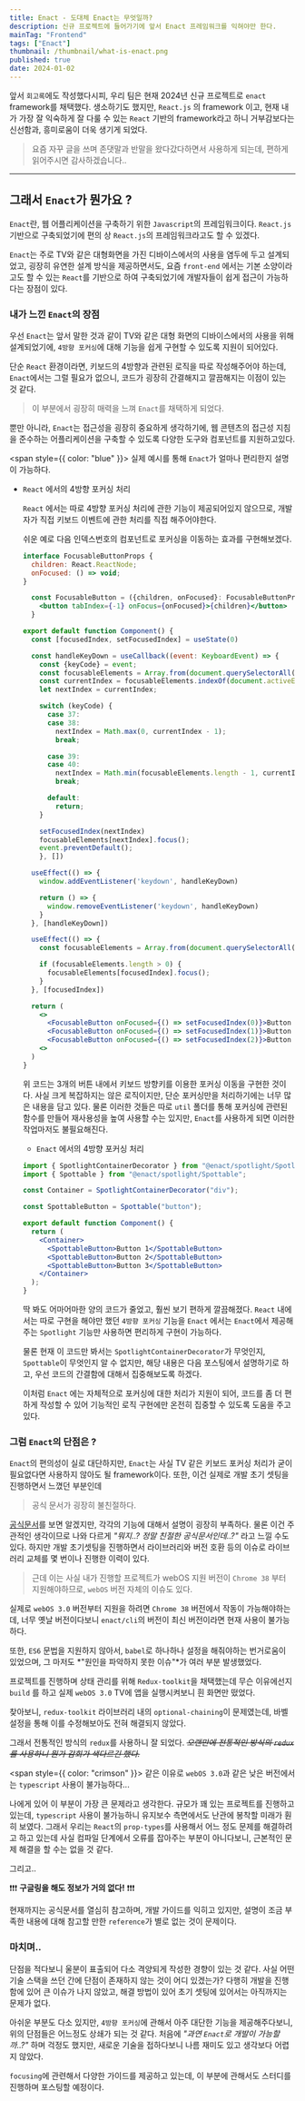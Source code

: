 ```yaml
---
title: Enact - 도대체 Enact는 무엇일까?
description: 신규 프로젝트에 들어가기에 앞서 Enact 프레임워크를 익혀야만 한다.
mainTag: "Frontend"
tags: ["Enact"]
thumbnail: /thumbnail/what-is-enact.png
published: true
date: 2024-01-02
---
```


앞서 `회고록`에도 작성했다시피, 우리 팀은 현재 2024년 신규 프로젝트로 `enact` framework를 채택했다.
생소하기도 했지만, `React.js` 의 framework 이고, 현재 내가 가장 잘 익숙하게 잘 다룰 수 있는 `React` 기반의 framework라고 하니 거부감보다는 신선함과, 흥미로움이 더욱 생기게 되었다.

> 요즘 자꾸 글을 쓰며 존댓말과 반말을 왔다갔다하면서 사용하게 되는데, 편하게 읽어주시면 감사하겠습니다..

---

## 그래서 `Enact`가 뭔가요 ?

`Enact`란, 웹 어플리케이션을 구축하기 위한 `Javascript`의 프레임워크이다.
`React.js` 기반으로 구축되었기에 편의 상 `React.js`의 프레임워크라고도 할 수 있겠다.

`Enact`는 주로 TV와 같은 대형화면을 가진 디바이스에서의 사용을 염두에 두고 설계되었고,
굉장히 유연한 설계 방식을 제공하면서도, 요즘 `front-end` 에서는 기본 소양이라고도 할 수 있는 `React`를 기반으로 하여 구축되었기에
개발자들이 쉽게 접근이 가능하다는 장점이 있다.

### 내가 느낀 `Enact`의 장점

우선 `Enact`는 앞서 말한 것과 같이 TV와 같은 대형 화면의 디바이스에서의 사용을 위해 설계되었기에,
`4방향 포커싱`에 대해 기능을 쉽게 구현할 수 있도록 지원이 되어있다.

단순 `React` 환경이라면, 키보드의 4방향과 관련된 로직을 따로 작성해주어야 하는데,
`Enact`에서는 그럴 필요가 없으니, 코드가 굉장히 간결해지고 깔끔해지는 이점이 있는 것 같다.

> 이 부분에서 굉장히 매력을 느껴 `Enact`를 채택하게 되었다.

뿐만 아니라, `Enact`는 접근성을 굉장히 중요하게 생각하기에, 웹 콘텐츠의 접근성 지침을 준수하는 어플리케이션을 구축할 수 있도록 다양한 도구와 컴포넌트를 지원하고있다.

<span style={{ color: "blue" }}>
  실제 예시를 통해 `Enact`가 얼마나 편리한지 설명이 가능하다.
</span>

- `React` 에서의 4방향 포커싱 처리

  `React` 에서는 따로 4방향 포커싱 처리에 관한 기능이 제공되어있지 않으므로, 개발자가 직접 키보드 이벤트에 관한 처리를 직접 해주어야한다.

  쉬운 예로 다음 인덱스번호의 컴포넌트로 포커싱을 이동하는 효과를 구현해보겠다.

  ```jsx
  interface FocusableButtonProps {
    children: React.ReactNode;
    onFocused: () => void;
  }

    const FocusableButton = ({children, onFocused}: FocusableButtonProps) => {
      <button tabIndex={-1} onFocus={onFocused}>{children}</button>
    }

  export default function Component() {
    const [focusedIndex, setFocusedIndex] = useState(0)

    const handleKeyDown = useCallback((event: KeyboardEvent) => {
      const {keyCode} = event;
      const focusableElements = Array.from(document.querySelectorAll('button'));
      const currentIndex = focusableElements.indexOf(document.activeElement as HTMLButtonElement);
      let nextIndex = currentIndex;

      switch (keyCode) {
        case 37:
        case 38:
          nextIndex = Math.max(0, currentIndex - 1);
          break;

        case 39:
        case 40:
          nextIndex = Math.min(focusableElements.length - 1, currentIndex + 1)
          break;

        default:
          return;
      }

      setFocusedIndex(nextIndex)
      focusableElements[nextIndex].focus();
      event.preventDefault();
      }, [])

    useEffect(() => {
      window.addEventListener('keydown', handleKeyDown)

      return () => {
        window.removeEventListener('keydown', handleKeyDown)
      }
    }, [handleKeyDown])

    useEffect(() => {
      const focusableElements = Array.from(document.querySelectorAll('button'))

      if (focusableElements.length > 0) {
        focusableElements[focusedIndex].focus();
      }
    }, [focusedIndex])

    return (
      <>
        <FocusableButton onFocused={() => setFocusedIndex(0)}>Button 1</FocusableButton>
        <FocusableButton onFocused={() => setFocusedIndex(1)}>Button 2</FocusableButton>
        <FocusableButton onFocused={() => setFocusedIndex(2)}>Button 3</FocusableButton>
      <>
    )
  }

  ```

  위 코드는 3개의 버튼 내에서 키보드 방향키를 이용한 포커싱 이동을 구현한 것이다.
  사실 크게 복잡하지는 않은 로직이지만, 단순 포커싱만을 처리하기에는 너무 많은 내용을 담고 있다.
  물론 이러한 것들은 따로 `util` 폴더를 통해 포커싱에 관련된 함수를 만들어 재사용성을 높여 사용할 수는 있지만,
  `Enact`를 사용하게 되면 이러한 작업마저도 불필요해진다.

  - `Enact` 에서의 4방향 포커싱 처리

  ```jsx
  import { SpotlightContainerDecorator } from "@enact/spotlight/SpotlightContainerDecorator";
  import { Spottable } from "@enact/spotlight/Spottable";

  const Container = SpotlightContainerDecorator("div");

  const SpottableButton = Spottable("button");

  export default function Component() {
    return (
      <Container>
        <SpottableButton>Button 1</SpottableButton>
        <SpottableButton>Button 2</SpottableButton>
        <SpottableButton>Button 3</SpottableButton>
      </Container>
    );
  }
  ```

  딱 봐도 어마어마한 양의 코드가 줄었고, 훨씬 보기 편하게 깔끔해졌다.
  `React` 내에서는 따로 구현을 해야만 했던 `4방향 포커싱` 기능을 `Enact` 에서는 `Enact`에서 제공해주는 `Spotlight` 기능만 사용하면 편리하게 구현이 가능하다.

  물론 현재 이 코드만 봐서는 `SpotlightContainerDecorator`가 무엇인지, `Spottable`이 무엇인지 알 수 없지만,
  해당 내용은 다음 포스팅에서 설명하기로 하고, 우선 코드의 간결함에 대해서 집중해보도록 하겠다.

  이처럼 `Enact` 에는 자체적으로 포커싱에 대한 처리가 지원이 되어, 코드를 좀 더 편하게 작성할 수 있어
  기능적인 로직 구현에만 온전히 집중할 수 있도록 도움을 주고있다.

### 그럼 `Enact`의 단점은 ?

`Enact`의 편의성이 실로 대단하지만, `Enact`는 사실 TV 같은 키보드 포커싱 처리가 굳이 필요없다면 사용하지 않아도 될 framework이다.
또한, 이건 실제로 개발 초기 셋팅을 진행하면서 느꼈던 부분인데

> 공식 문서가 굉장히 불친절하다.

[공식문서](https://enactjs.com/docs/)를 보면 알겠지만, 각각의 기능에 대해서 설명이 굉장히 부족하다.
물론 이건 주관적인 생각이므로 나와 다르게 _"뭐지..? 정말 친절한 공식문서인데..?"_ 라고 느낄 수도 있다.
하지만 개발 초기셋팅을 진행하면서 라이브러리와 버전 호환 등의 이슈로 라이브러리 교체를 몇 번이나 진행한 이력이 있다.

> 근데 이는 사실 내가 진행할 프로젝트가 webOS 지원 버전이 `Chrome 38` 부터 지원해야하므로, `webOS` 버전 자체의 이슈도 있다.

실제로 `webOS 3.0` 버전부터 지원을 하려면 `Chrome 38` 버전에서 작동이 가능해야하는데,
너무 옛날 버전이다보니 `enact/cli`의 버전이 최신 버전이라면 현재 사용이 불가능하다.

또한, `ES6` 문법을 지원하지 않아서, `babel`로 하나하나 설정을 해줘야하는 번거로움이 있었으며,
그 마저도 *"원인을 파악하지 못한 이슈"*가 여러 부분 발생했었다.

프로젝트를 진행하며 상태 관리를 위해 `Redux-toolkit`을 채택했는데
무슨 이유에선지 `build` 를 하고 실제 `webOS 3.0` TV에 앱을 실행시켜보니 흰 화면만 떴었다.

찾아보니, `redux-toolkit` 라이브러리 내의 `optional-chaining`이 문제였는데,
바벨 설정을 통해 이를 수정해보아도 전혀 해결되지 않았다.

그래서 전통적인 방식의 `redux`를 사용하니 잘 되었다.
~~_오랜만에 전통적인 방식의 `redux`를 사용하니 뭔가 감회가 색다르긴 했다._~~

<span style={{ color: "crimson" }}>
  같은 이유로 `webOS 3.0`과 같은 낮은 버전에서는 `typescript` 사용이
  불가능하다...
</span>

나에게 있어 이 부분이 가장 큰 문제라고 생각한다.
규모가 꽤 있는 프로젝트를 진행하고 있는데, `typescript` 사용이 불가능하니 유지보수 측면에서도 난관에 봉착할 미래가 훤히 보였다.
그래서 우리는 `React`의 `prop-types`를 사용해서 어느 정도 문제를 해결하려고 하고 있는데
사실 컴파일 단계에서 오류를 잡아주는 부분이 아니다보니, 근본적인 문제 해결을 할 수는 없을 것 같다.

그리고..

❗️❗️❗️ **구글링을 해도 정보가 거의 없다!** ❗️❗️❗️

현재까지는 공식문서를 열심히 참고하며, 개발 가이드를 익히고 있지만, 설명이 조금 부족한 내용에 대해 참고할 만한 `reference`가 별로 없는 것이 문제이다.

### 마치며..

단점을 적다보니 울분이 표출되어 다소 격양되게 작성한 경향이 있는 것 같다.
사실 어떤 기술 스택을 쓰던 간에 단점이 존재하지 않는 것이 어디 있겠는가?
다행히 개발을 진행함에 있어 큰 이슈가 나지 않았고, 해결 방법이 있어 초기 셋팅에 있어서는 아직까지는 문제가 없다.

아쉬운 부분도 다소 있지만, `4방향 포커싱`에 관해서 아주 대단한 기능을 제공해주다보니, 위의 단점들은 어느정도 상쇄가 되는 것 같다.
처음에 _"과연 `Enact`로 개발이 가능할까..?"_ 하며 걱정도 했지만, 새로운 기술을 접하다보니 나름 재미도 있고 생각보다 어렵지 않았다.

`focusing`에 관련해서 다양한 가이드를 제공하고 있는데, 이 부분에 관해서도 스터디를 진행하며 포스팅할 예정이다.
